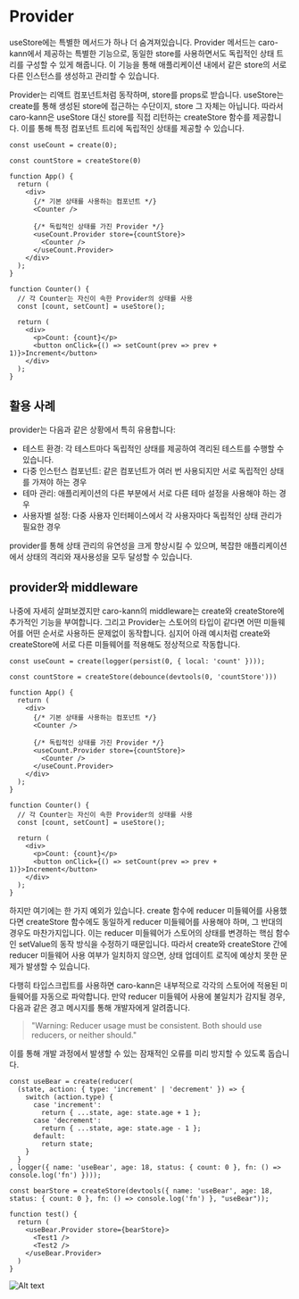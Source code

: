 # Provider

useStore에는 특별한 메서드가 하나 더 숨겨져있습니다. Provider 메서드는 caro-kann에서 제공하는 특별한 기능으로, 동일한 store를 사용하면서도 독립적인 상태 트리를 구성할 수 있게 해줍니다. 이 기능을 통해 애플리케이션 내에서 같은 store의 서로 다른 인스턴스를 생성하고 관리할 수 있습니다.

Provider는 리액트 컴포넌트처럼 동작하며, store를 props로 받습니다. useStore는 create를 통해 생성된 store에 접근하는 수단이지, store 그 자체는 아닙니다. 따라서 caro-kann은 useStore 대신 store를 직접 리턴하는 createStore 함수를 제공합니다. 이를 통해 특정 컴포넌트 트리에 독립적인 상태를 제공할 수 있습니다.

```tsx copy showLineNumbers
const useCount = create(0);

const countStore = createStore(0)

function App() {
  return (
    <div>
      {/* 기본 상태를 사용하는 컴포넌트 */}
      <Counter />
      
      {/* 독립적인 상태를 가진 Provider */}
      <useCount.Provider store={countStore}>
        <Counter />
      </useCount.Provider>
    </div>
  );
}

function Counter() {
  // 각 Counter는 자신이 속한 Provider의 상태를 사용
  const [count, setCount] = useStore();
  
  return (
    <div>
      <p>Count: {count}</p>
      <button onClick={() => setCount(prev => prev + 1)}>Increment</button>
    </div>
  );
}
```

## 활용 사례
provider는 다음과 같은 상황에서 특히 유용합니다:

* 테스트 환경: 각 테스트마다 독립적인 상태를 제공하여 격리된 테스트를 수행할 수 있습니다.
* 다중 인스턴스 컴포넌트: 같은 컴포넌트가 여러 번 사용되지만 서로 독립적인 상태를 가져야 하는 경우
* 테마 관리: 애플리케이션의 다른 부분에서 서로 다른 테마 설정을 사용해야 하는 경우
* 사용자별 설정: 다중 사용자 인터페이스에서 각 사용자마다 독립적인 상태 관리가 필요한 경우

provider를 통해 상태 관리의 유연성을 크게 향상시킬 수 있으며, 복잡한 애플리케이션에서 상태의 격리와 재사용성을 모두 달성할 수 있습니다.

## provider와 middleware

나중에 자세히 살펴보겠지만 caro-kann의 middleware는 create와 createStore에 추가적인 기능을 부여합니다. 그리고 Provider는 스토어의 타입이 같다면 어떤 미들웨어를 어떤 순서로 사용하든 문제없이 동작합니다. 심지어 아래 예시처럼 create와 createStore에 서로 다른 미들웨어를 적용해도 정상적으로 작동합니다.

```tsx copy showLineNumbers
const useCount = create(logger(persist(0, { local: 'count' })));

const countStore = createStore(debounce(devtools(0, 'countStore')))

function App() {
  return (
    <div>
      {/* 기본 상태를 사용하는 컴포넌트 */}
      <Counter />
      
      {/* 독립적인 상태를 가진 Provider */}
      <useCount.Provider store={countStore}>
        <Counter />
      </useCount.Provider>
    </div>
  );
}

function Counter() {
  // 각 Counter는 자신이 속한 Provider의 상태를 사용
  const [count, setCount] = useStore();
  
  return (
    <div>
      <p>Count: {count}</p>
      <button onClick={() => setCount(prev => prev + 1)}>Increment</button>
    </div>
  );
}
```

하지만 여기에는 한 가지 예외가 있습니다. create 함수에 reducer 미들웨어를 사용했다면 createStore 함수에도 동일하게 reducer 미들웨어를 사용해야 하며, 그 반대의 경우도 마찬가지입니다. 이는 reducer 미들웨어가 스토어의 상태를 변경하는 핵심 함수인 setValue의 동작 방식을 수정하기 때문입니다. 따라서 create와 createStore 간에 reducer 미들웨어 사용 여부가 일치하지 않으면, 상태 업데이트 로직에 예상치 못한 문제가 발생할 수 있습니다.

다행히 타입스크립트를 사용하면 caro-kann은 내부적으로 각각의 스토어에 적용된 미들웨어를 자동으로 파악합니다. 만약 reducer 미들웨어 사용에 불일치가 감지될 경우, 다음과 같은 경고 메시지를 통해 개발자에게 알려줍니다.

> "Warning: Reducer usage must be consistent. Both should use reducers, or neither should."

이를 통해 개발 과정에서 발생할 수 있는 잠재적인 오류를 미리 방지할 수 있도록 돕습니다.

```tsx copy showLineNumbers
const useBear = create(reducer(
  (state, action: { type: 'increment' | 'decrement' }) => {
    switch (action.type) {
      case 'increment':
        return { ...state, age: state.age + 1 };
      case 'decrement':
        return { ...state, age: state.age - 1 };
      default:
        return state;
    }
  }
, logger({ name: 'useBear', age: 18, status: { count: 0 }, fn: () => console.log('fn') })));

const bearStore = createStore(devtools({ name: 'useBear', age: 18, status: { count: 0 }, fn: () => console.log('fn') }, "useBear"));

function test() {
  return (
    <useBear.Provider store={bearStore}>
      <Test1 />
      <Test2 />
    </useBear.Provider>
  )
}
```

![Alt text](/images/provider.png)
